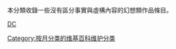 {{Parent monthly clean up category|in-universe}}
本分類收錄一些沒有區分事實與虛構內容的幻想類作品條目。

[[Category‎:维基百科条目清理|DC]]
[[Category:按月分类的维基百科维护分类|Category:按月分类的维基百科维护分类]]